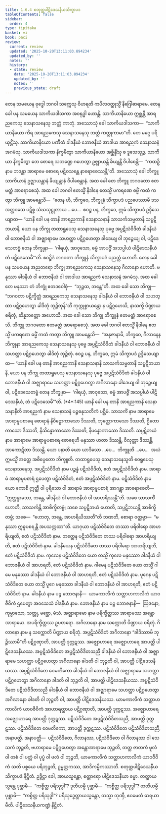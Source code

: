 ```yaml
---
title: 1.6.4 စတုတ္ထပါဋိဒေသနီယသိက္ခာပဒ
tableOfContents: false
sidebar:
  order: 4
type: tipitaka
basket: vi
book: paci
review:
  current: review
  updated: '2025-10-20T13:11:03.894234'
  updated_by: ''
  notes: ''
  history:
  - state: review
    date: '2025-10-20T13:11:03.894234'
    updated_by: ''
    notes: ''
    previous_state: draft
---
```



<DynamicBreadcrumb />


<ReviewStatus review={frontmatter.review} showDetails={true} />

<HypothesisAnnotation frontmatter={frontmatter} />

<Division number="570" book="paci" e="ch" v="2" p="235">

<Paragraph number="1656" book="paci">
တေန သမယေန ဗုဒ္ဓေါ ဘဂဝါ သက္ကေသု ဝိဟရတိ ကပိလဝတ္ထုသ္မိံ နိဂြေါဓာရာမေ. တေန ခေါ ပန သမယေန သာကိယဒါသကာ အဝရုဒ္ဓါ ဟောန္တိ. သာကိယာနိယော ဣစ္ဆန္တိ အာရညကေသု သေနာသနေသု ဘတ္တံ ကာတုံ. အဿောသုံ ခေါ သာကိယဒါသကာ—  “သာကိယာနိယော ကိရ အာရညကေသု သေနာသနေသု ဘတ္တံ ကတ္တုကာမာ”တိ. တေ မဂ္ဂေ ပရိယုဋ္ဌိံသု. သာကိယာနိယော ပဏီတံ ခါဒနီယံ ဘောဇနီယံ အာဒါယ အာရညကံ သေနာသနံ အဂမံသု. သာကိယဒါသကာ နိက္ခမိတွာ သာကိယာနိယော အစ္ဆိန္ဒိံသု စ ဒူသေသုဉ္စ. သာကိယာ နိက္ခမိတွာ တေ စောရေ သဘဏ္ဍေ ဂဟေတွာ ဥဇ္ဈာယန္တိ ခိယျန္တိ ဝိပါစေန္တိ—  “ကထဉှိ နာမ ဘဒန္တာ အာရာမေ စောရေ ပဋိဝသန္တေ နာရောစေဿန္တီ”တိ.
</Paragraph>

<Paragraph number="1657" book="paci">
အဿောသုံ ခေါ ဘိက္ခူ သာကိယာနံ ဥဇ္ဈာယန္တာနံ ခိယျန္တာနံ ဝိပါစေန္တာနံ. အထ ခေါ တေ ဘိက္ခူ ဘဂဝတော ဧတမတ္ထံ အာရောစေသုံ. အထ ခေါ ဘဂဝါ ဧတသ္မိံ နိဒါနေ ဧတသ္မိံ ပကရဏေ ဓမ္မိံ ကထံ ကတွာ ဘိက္ခူ အာမန္တေသိ—  “တေန ဟိ, ဘိက္ခဝေ, ဘိက္ခူနံ သိက္ခာပဒံ ပညပေဿာမိ ဒသ အတ္ထဝသေ ပဋိစ္စ သံဃသုဋ္ဌုတာယ …ပေ…  ဧဝဉ္စ ပန, ဘိက္ခဝေ, ဣမံ သိက္ခာပဒံ ဥဒ္ဒိသေယျာထ—
</Paragraph>

<Paragraph number="1658" book="paci">
<Emphasis>“ယာနိ ခေါ ပန တာနိ အာရညကာနိ သေနာသနာနိ သာသင်္ကသမ္မတာနိ သပ္ပဋိဘယာနိ, ယော ပန ဘိက္ခု တထာရူပေသု သေနာသနေသု ပုဗ္ဗေ အပ္ပဋိသံဝိဒိတံ ခါဒနီယံ</Emphasis> <Emphasis>ဝါ ဘောဇနီယံ ဝါ အဇ္ဈာရာမေ သဟတ္ထာ ပဋိဂ္ဂဟေတွာ ခါဒေယျ ဝါ ဘုဉ္ဇေယျ ဝါ, ပဋိဒေသေတဗ္ဗံ တေန ဘိက္ခုနာ—  ‘ဂါရယှံ, အာဝုသော, ဓမ္မံ အာပဇ္ဇိံ အသပ္ပါယံ ပါဋိဒေသနီယံ တံ ပဋိဒေသေမီ’”</Emphasis>တိ.
</Paragraph>

<Paragraph number="1659" book="paci">
ဧဝဉ္စိဒံ ဘဂဝတာ ဘိက္ခူနံ သိက္ခာပဒံ ပညတ္တံ ဟောတိ.
</Paragraph>

</Division>
<Division number="571" book="paci" e="ch" v="2" p="235">

<Paragraph number="1660" book="paci">
တေန ခေါ ပန သမယေန အညတရော ဘိက္ခု အာရညကေသု သေနာသနေသု ဂိလာနော ဟောတိ. မနုဿာ ခါဒနီယံ ဝါ ဘောဇနီယံ ဝါ အာဒါယ အာရညကံ သေနာသနံ အဂမံသု. အထ ခေါ တေ မနုဿာ တံ ဘိက္ခုံ ဧတဒဝေါစုံ—  “ဘုဉ္ဇထ, ဘန္တေ”တိ. အထ ခေါ သော ဘိက္ခု—  “ဘဂဝတာ ပဋိက္ခိတ္တံ အာရညကေသု သေနာသနေသု ခါဒနီယံ ဝါ ဘောဇနီယံ ဝါ သဟတ္ထာ ပဋိဂ္ဂဟေတွာ ခါဒိတုံ ဘုဉ္ဇိတုန်”တိ ကုက္ကုစ္စာယန္တော န ပဋိဂ္ဂဟေသိ, နာသက္ခိ ပိဏ္ဍာယ စရိတုံ, ဆိန္နဘတ္တော အဟောသိ.
</Paragraph>

<Paragraph number="1661" book="paci">
အထ ခေါ သော ဘိက္ခု ဘိက္ခူနံ ဧတမတ္ထံ အာရောစေသိ. ဘိက္ခူ ဘဂဝတော ဧတမတ္ထံ အာရောစေသုံ. အထ ခေါ ဘဂဝါ ဧတသ္မိံ နိဒါနေ ဧတသ္မိံ ပကရဏေ ဓမ္မိံ ကထံ ကတွာ ဘိက္ခူ အာမန္တေသိ—  “အနုဇာနာမိ, ဘိက္ခဝေ, ဂိလာနေန ဘိက္ခုနာ အာရညကေသု သေနာသနေသု ပုဗ္ဗေ အပ္ပဋိသံဝိဒိတံ ခါဒနီယံ ဝါ ဘောဇနီယံ ဝါ သဟတ္ထာ ပဋိဂ္ဂဟေတွာ ခါဒိတုံ ဘုဉ္ဇိတုံ. ဧဝဉ္စ ပန, ဘိက္ခဝေ, ဣမံ သိက္ခာပဒံ ဥဒ္ဒိသေယျာထ—
</Paragraph>

</Division>
<Division number="572" book="paci" e="ch" v="2" p="236">

<Paragraph number="1662" book="paci">
<Emphasis>“ယာနိ ခေါ ပန တာနိ အာရညကာနိ သေနာသနာနိ သာသင်္ကသမ္မတာနိ သပ္ပဋိဘယာနိ, ယော ပန ဘိက္ခု တထာရူပေသု သေနာသနေသု ပုဗ္ဗေ အပ္ပဋိသံဝိဒိတံ ခါဒနီယံ ဝါ ဘောဇနီယံ ဝါ အဇ္ဈာရာမေ သဟတ္ထာ ပဋိဂ္ဂဟေတွာ အဂိလာနော ခါဒေယျ ဝါ ဘုဉ္ဇေယျ ဝါ, ပဋိဒေသေတဗ္ဗံ တေန ဘိက္ခုနာ—  ‘ဂါရယှံ, အာဝုသော, ဓမ္မံ အာပဇ္ဇိံ အသပ္ပါယံ ပါဋိဒေသနီယံ, တံ ပဋိဒေသေမီ’”</Emphasis>တိ. (*4*:<Emphasis>145</Emphasis>)
</Paragraph>

</Division>
<Division number="573" book="paci" e="ch" v="2" p="236">

<Paragraph number="1663" book="paci">
<Emphasis>ယာနိ ခေါ ပန တာနိ အာရညကာနိ သေနာသနာနီ</Emphasis>တိ <Emphasis>အာရညကံ</Emphasis> နာမ <Emphasis>သေနာသနံ</Emphasis> ပဉ္စဓနုသတိကံ ပစ္ဆိမံ.
</Paragraph>

<Paragraph number="1664" book="paci">
<Emphasis>သာသင်္ကံ</Emphasis> နာမ အာရာမေ အာရာမူပစာရေ စောရာနံ နိဝိဋ္ဌောကာသော ဒိဿတိ, ဘုတ္တောကာသော ဒိဿတိ, ဌိတောကာသော ဒိဿတိ, နိသိန္နောကာသော ဒိဿတိ, နိပန္နောကာသော ဒိဿတိ.
</Paragraph>

<Paragraph number="1665" book="paci">
<Emphasis>သပ္ပဋိဘယံ</Emphasis> နာမ အာရာမေ အာရာမူပစာရေ စောရေဟိ မနုဿာ ဟတာ ဒိဿန္တိ, ဝိလုတ္တာ ဒိဿန္တိ, အာကောဋိတာ ဒိဿန္တိ.
</Paragraph>

<Paragraph number="1666" book="paci">
<Emphasis>ယော ပနာ</Emphasis>တိ ယော ယာဒိသော …ပေ…  <Emphasis>ဘိက္ခူ</Emphasis>တိ …ပေ…  အယံ ဣမသ္မိံ အတ္ထေ အဓိပ္ပေတော ဘိက္ခူတိ.
</Paragraph>

<Paragraph number="1667" book="paci">
<Emphasis>တထာရူပေသု သေနာသနေသူ</Emphasis>တိ ဧဝရူပေသု သေနာသနေသု.
</Paragraph>

<Paragraph number="1668" book="paci">
<Emphasis>အပ္ပဋိသံဝိဒိတံ</Emphasis> နာမ ပဉ္စန္နံ ပဋိသံဝိဒိတံ, ဧတံ အပ္ပဋိသံဝိဒိတံ နာမ. အာရာမံ အာရာမူပစာရံ ဌပေတွာ ပဋိသံဝိဒိတံ, ဧတံ အပ္ပဋိသံဝိဒိတံ နာမ.
</Paragraph>

<Paragraph number="1669" book="paci">
ပဋိသံဝိဒိတံ နာမ ယော ကောစိ ဣတ္ထီ ဝါ ပုရိသော ဝါ အာရာမံ အာရာမူပစာရံ အာဂန္တွာ အာရောစေတိ—  “ဣတ္ထန္နာမဿ, ဘန္တေ, ခါဒနီယံ ဝါ ဘောဇနီယံ ဝါ အာဟရိဿန္တီ”တိ. သစေ သာသင်္ကံ ဟောတိ, သာသင်္ကန္တိ အာစိက္ခိတဗ္ဗံ; သစေ သပ္ပဋိဘယံ ဟောတိ, သပ္ပဋိဘယန္တိ အာစိက္ခိတဗ္ဗံ; သစေ—  “ဟောတု, ဘန္တေ, အာဟရိယိဿတီ”တိ ဘဏတိ, စောရာ ဝတ္တဗ္ဗာ—  “မနုဿာ ဣဓူပစရန္တိ အပသက္ကထာ”တိ. ယာဂုယာ ပဋိသံဝိဒိတေ တဿာ ပရိဝါရော အာဟရိယျတိ, ဧတံ ပဋိသံဝိဒိတံ နာမ. ဘတ္တေန ပဋိသံဝိဒိတေ တဿ ပရိဝါရော အာဟရိယျတိ, ဧတံ ပဋိသံဝိဒိတံ နာမ. ခါဒနီယေန ပဋိသံဝိဒိတေ တဿ ပရိဝါရော အာဟရိယျတိ, ဧတံ ပဋိသံဝိဒိတံ နာမ. ကုလေန ပဋိသံဝိဒိတေ ယော တသ္မိံ ကုလေ မနုဿော ခါဒနီယံ ဝါ ဘောဇနီယံ ဝါ အာဟရတိ, ဧတံ ပဋိသံဝိဒိတံ နာမ. ဂါမေန ပဋိသံဝိဒိတေ ယော တသ္မိံ ဂါမေ မနုဿော ခါဒနီယံ ဝါ ဘောဇနီယံ ဝါ အာဟရတိ, ဧတံ ပဋိသံဝိဒိတံ နာမ. ပူဂေန ပဋိသံဝိဒိတေ ယော တသ္မိံ ပူဂေ မနုဿော ခါဒနီယံ ဝါ ဘောဇနီယံ ဝါ အာဟရတိ, ဧတံ ပဋိသံဝိဒိတံ နာမ.
</Paragraph>

<Paragraph number="1670" book="paci">
<Emphasis>ခါဒနီယံ</Emphasis> နာမ ပဉ္စ ဘောဇနာနိ—  ယာမကာလိကံ သတ္တာဟကာလိကံ ယာဝဇီဝိကံ ဌပေတွာ အဝသေသံ ခါဒနီယံ နာမ.
</Paragraph>

<Paragraph number="1671" book="paci">
<Emphasis>ဘောဇနီယံ</Emphasis> နာမ ပဉ္စ ဘောဇနာနိ—  ဩဒနော, ကုမ္မာသော, သတ္တု, မစ္ဆော, မံသံ.
</Paragraph>

<Paragraph number="1672" book="paci">
<Emphasis>အဇ္ဈာရာမော</Emphasis> နာမ ပရိက္ခိတ္တဿ အာရာမဿ အန္တောအာရာမော. အပရိက္ခိတ္တဿ ဥပစာရော.
</Paragraph>

<Paragraph number="1673" book="paci">
<Emphasis>အဂိလာနော</Emphasis> နာမ သက္ကောတိ ပိဏ္ဍာယ စရိတုံ.
</Paragraph>

<Paragraph number="1674" book="paci">
<Emphasis>ဂိလာနော</Emphasis> နာမ န သက္ကောတိ ပိဏ္ဍာယ စရိတုံ.
</Paragraph>

<Paragraph number="1675" book="paci">
အပ္ပဋိသံဝိဒိတံ အဂိလာနော “ခါဒိဿာမိ ဘုဉ္ဇိဿာမီ”တိ ပဋိဂ္ဂဏှာတိ, အာပတ္တိ ဒုက္ကဋဿ. အဇ္ဈောဟာရေ အဇ္ဈောဟာရေ အာပတ္တိ ပါဋိဒေသနီယဿ.
</Paragraph>

</Division>
<Division number="574" book="paci" e="ch" v="2" p="237">

<Paragraph number="1676" book="paci">
အပ္ပဋိသံဝိဒိတေ အပ္ပဋိသံဝိဒိတသညီ ခါဒနီယံ ဝါ ဘောဇနီယံ ဝါ အဇ္ဈာရာမေ သဟတ္ထာ ပဋိဂ္ဂဟေတွာ အဂိလာနော ခါဒတိ ဝါ ဘုဉ္ဇတိ ဝါ, အာပတ္တိ ပါဋိဒေသနီယဿ. အပ္ပဋိသံဝိဒိတေ ဝေမတိကော ခါဒနီယံ ဝါ ဘောဇနီယံ ဝါ အဇ္ဈာရာမေ သဟတ္ထာ ပဋိဂ္ဂဟေတွာ အဂိလာနော ခါဒတိ ဝါ ဘုဉ္ဇတိ ဝါ, အာပတ္တိ ပါဋိဒေသနီယဿ. အပ္ပဋိသံဝိဒိတေ ပဋိသံဝိဒိတသညီ ခါဒနီယံ ဝါ ဘောဇနီယံ ဝါ အဇ္ဈာရာမေ သဟတ္ထာ ပဋိဂ္ဂဟေတွာ အဂိလာနော ခါဒတိ ဝါ ဘုဉ္ဇတိ ဝါ, အာပတ္တိ ပါဋိဒေသနီယဿ.
</Paragraph>

<Paragraph number="1677" book="paci">
ယာမကာလိကံ သတ္တာဟကာလိကံ ယာဝဇီဝိကံ အာဟာရတ္ထာယ ပဋိဂ္ဂဏှာတိ, အာပတ္တိ ဒုက္ကဋဿ. အဇ္ဈောဟာရေ အဇ္ဈောဟာရေ အာပတ္တိ ဒုက္ကဋဿ. ပဋိသံဝိဒိတေ အပ္ပဋိသံဝိဒိတသညီ, အာပတ္တိ ဒုက္ကဋဿ. ပဋိသံဝိဒိတေ ဝေမတိကော, အာပတ္တိ ဒုက္ကဋဿ. ပဋိသံဝိဒိတေ ပဋိသံဝိဒိတသညီ, အနာပတ္တိ.
</Paragraph>

</Division>
<Division number="575" book="paci" e="ch" v="2" p="238">

<Paragraph number="1678" book="paci">
အနာပတ္တိ—  ပဋိသံဝိဒိတေ, ဂိလာနဿ, ပဋိသံဝိဒိတေ ဝါ ဂိလာနဿ ဝါ သေသကံ ဘုဉ္ဇတိ, ဗဟာရာမေ ပဋိဂ္ဂဟေတွာ အန္တောအာရာမေ ဘုဉ္ဇတိ, တတ္ထ ဇာတကံ မူလံ ဝါ တစံ ဝါ ပတ္တံ ဝါ ပုပ္ဖံ ဝါ ဖလံ ဝါ ဘုဉ္ဇတိ, ယာမကာလိကံ သတ္တာဟကာလိကံ ယာဝဇီဝိကံ သတိ ပစ္စယေ ပရိဘုဉ္ဇတိ, ဥမ္မတ္တကဿ, အာဒိကမ္မိကဿာတိ.

</Paragraph>
</Division>

<Paragraph number="1679" type="center" book="paci">
စတုတ္ထပါဋိဒေသနီယသိက္ခာပဒံ နိဋ္ဌိတံ.


</Paragraph>

<Paragraph number="1680" book="paci">
ဥဒ္ဒိဋ္ဌာ ခေါ, အာယသ္မန္တော, စတ္တာရော ပါဋိဒေသနီယာ ဓမ္မာ. တတ္ထာယသ္မန္တေ ပုစ္ဆာမိ—  “ကစ္စိတ္ထ ပရိသုဒ္ဓါ”? ဒုတိယမ္ပိ ပုစ္ဆာမိ—  “ကစ္စိတ္ထ ပရိသုဒ္ဓါ”? တတိယမ္ပိ ပုစ္ဆာမိ—  “ကစ္စိတ္ထ ပရိသုဒ္ဓါ”? ပရိသုဒ္ဓေတ္ထာယသ္မန္တော, တသ္မာ တုဏှီ, ဧဝမေတံ ဓာရယာမီတိ.

</Paragraph>

<Paragraph number="1681" type="center" book="paci">
ပါဋိဒေသနီယကဏ္ဍံ နိဋ္ဌိတံ.
</Paragraph>